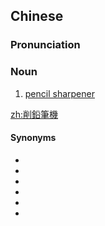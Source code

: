 {{also|削铅笔机}}
==Chinese==
{{zh-forms|s=削铅笔机|type=121}}

===Pronunciation===
{{zh-pron
|m=xiāoqiānbǐjī
|cat=n
}}

===Noun===
{{zh-noun}}

# [[pencil sharpener]]

[[zh:削鉛筆機]]

====Synonyms====
* {{zh-l|筆刨}}
* {{zh-l|卷筆刀}}
* {{zh-l|鉛筆刀}}
* {{zh-l|鉛筆刨}}
* {{zh-l|削筆刀}}
* {{zh-l|轉筆刀}}